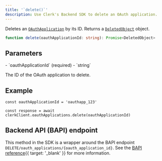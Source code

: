 ```yaml
---
title: '`delete()`'
description: Use Clerk's Backend SDK to delete an OAuth application.
---
```


Deletes an [`OAuthApplication`](/docs/references/backend/types/backend-oauth-application) by its ID. Returns a [`DeletedObject`](/docs/references/javascript/types/deleted-object) object.

```ts {{ prettier: false }}
function delete(oauthApplicationId: string): Promise<DeletedObject>
```

## Parameters

<Properties>
  - `oauthApplicationId` (required)
  - `string`

  The ID of the OAuth application to delete.
</Properties>

## Example

<Include src="_partials/backend/usage" />

```tsx
const oauthApplicationId = 'oauthapp_123'

const response = await clerkClient.oauthApplications.delete(oauthApplicationId)
```

## Backend API (BAPI) endpoint

This method in the SDK is a wrapper around the BAPI endpoint `DELETE/oauth_applications/{oauth_application_id}`. See the [BAPI reference](/docs/reference/backend-api/tag/OAuth-Applications#operation/DeleteOAuthApplication){{ target: '_blank' }} for more information.

